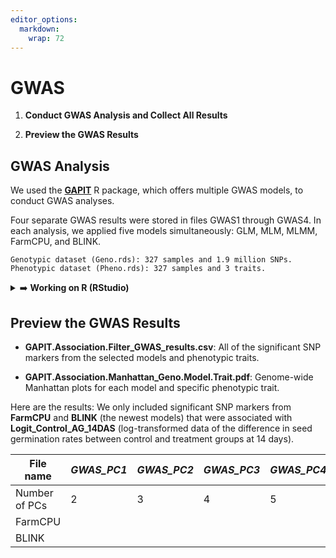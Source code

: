 ```yaml
---
editor_options: 
  markdown: 
    wrap: 72
---
```


# GWAS {#sec-gw}

1.  **Conduct GWAS Analysis and Collect All Results**

2.  **Preview the GWAS Results**

## **GWAS Analysis**

We used the [**GAPIT**](https://zzlab.net/GAPIT/gapit_help_document.pdf)
R package, which offers multiple GWAS models, to conduct GWAS analyses.

Four separate GWAS results were stored in files GWAS1 through GWAS4. In
each analysis, we applied five models simultaneously: GLM, MLM, MLMM,
FarmCPU, and BLINK.

```block
Genotypic dataset (Geno.rds): 327 samples and 1.9 million SNPs.
Phenotypic dataset (Pheno.rds): 327 samples and 3 traits.
```

<details>

<summary>➡️ **Working on R (RStudio)**</summary>

``` r
##### R CODES #####

# Set the working directory for initial setup
setwd("...change...")

# Load genotype and phenotype data
Geno = readRDS("Geno.rds")
Pheno = readRDS("Pheno.rds") 
# 4 traits: Control_AG_14DAS; Control_AG_7DAS; AG_14DAS; AG_7DAS

# Load the GAPIT library for GWAS analysis
library(GAPIT)

# Set the working directory for GWAS_PC2 analysis
setwd("...change.../GWAS_PC2")

# Perform GWAS analysis using different models and 2 principal components
GAPIT = GAPIT(
  Y = Pheno,
  G = Geno,
  model = c("GLM", "MLM", "MLMM", "FarmCPU", "Blink"),
  PCA.total = 2,
  Multiple_analysis = TRUE)

# Set the working directory for GWAS_PC3 analysis
setwd("...change.../GWAS_PC3")

# Perform GWAS analysis using different models and 3 principal components
GAPIT = GAPIT(
  Y = Pheno,
  G = Geno,
  model = c("GLM", "MLM", "MLMM", "FarmCPU", "Blink"),
  PCA.total = 3,
  Multiple_analysis = TRUE)

# Set the working directory for GWAS_PC4 analysis
setwd("...change.../GWAS_PC4")

# Perform GWAS analysis using different models and 4 principal components
GAPIT = GAPIT(
  Y = Pheno,
  G = Geno,
  model = c("GLM", "MLM", "MLMM", "FarmCPU", "Blink"),
  PCA.total = 4,
  Multiple_analysis = TRUE)

# Set the working directory for GWAS_PC5 analysis
setwd("...change.../GWAS_PC5")

# Perform GWAS analysis using different models and 5 principal components
GAPIT = GAPIT(
  Y = Pheno,
  G = Geno,
  model = c("GLM", "MLM", "MLMM", "FarmCPU", "Blink"),
  PCA.total = 5,
  Multiple_analysis = TRUE)
```

</details>

## **Preview the GWAS Results**

-   **GAPIT.Association.Filter_GWAS_results.csv**: All of the
    significant SNP markers from the selected models and phenotypic
    traits.

-   **GAPIT.Association.Manhattan_Geno.Model.Trait.pdf**: Genome-wide
    Manhattan plots for each model and specific phenotypic trait.

Here are the results: We only included significant SNP markers from
**FarmCPU** and **BLINK** (the newest models) that were associated with
**Logit_Control_AG_14DAS** (log-transformed data of the difference in
seed germination rates between control and treatment groups at 14 days).

| File name     | *GWAS_PC1* | *GWAS_PC2* | *GWAS_PC3* | *GWAS_PC4* |
|---------------|------------|------------|------------|------------|
| Number of PCs | 2          | 3          | 4          | 5          |
| FarmCPU       |            |            |            |            |
| BLINK         |            |            |            |            |
